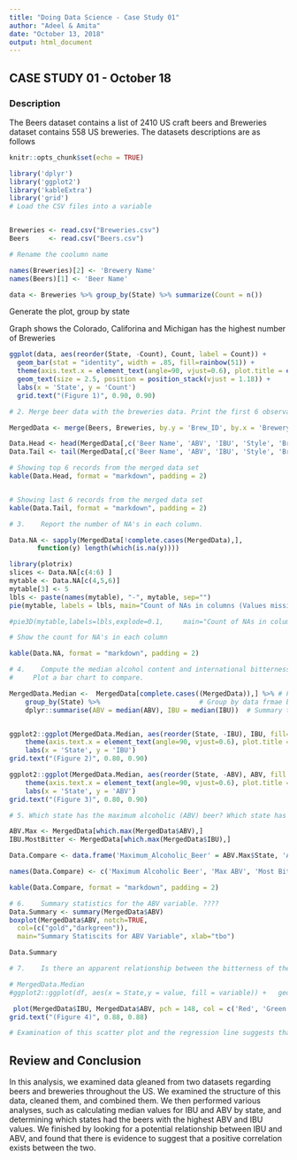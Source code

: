---
title: "Doing Data Science - Case Study 01"
author: "Adeel & Amita"
date: "October 13, 2018"
output: html_document
---

## CASE STUDY 01 - October 18

### Description

The Beers dataset contains a list of 2410 US craft beers and Breweries dataset contains 558 US breweries. The datasets descriptions are as follows

```{r setup, include=FALSE}

knitr::opts_chunk$set(echo = TRUE)

```

```{r}

library('dplyr')
library('ggplot2')
library('kableExtra')
library('grid')
# Load the CSV files into a variable


Breweries <- read.csv("Breweries.csv")
Beers     <- read.csv("Beers.csv")

# Rename the coolumn name

names(Breweries)[2] <- 'Brewery Name'
names(Beers)[1] <- 'Beer Name'

data <- Breweries %>% group_by(State) %>% summarize(Count = n())


```

Generate the plot, group by state

Graph shows the Colorado, Califorina and Michigan has the highest number of Breweries

```{r}
 

ggplot(data, aes(reorder(State, -Count), Count, label = Count)) + 
  geom_bar(stat = "identity", width = .85, fill=rainbow(51)) +
  theme(axis.text.x = element_text(angle=90, vjust=0.6), plot.title = element_text(hjust = 0.5))+
  geom_text(size = 2.5, position = position_stack(vjust = 1.18)) + 
  labs(x = 'State', y = 'Count') 
  grid.text("(Figure 1)", 0.90, 0.90)


```


```{r}

# 2. Merge beer data with the breweries data. Print the first 6 observations and the last six observations to check the merged file.

MergedData <- merge(Beers, Breweries, by.y = 'Brew_ID', by.x = 'Brewery_id')

Data.Head <- head(MergedData[,c('Beer Name', 'ABV', 'IBU', 'Style', 'Brewery Name', 'City', 'State')])
Data.Tail <- tail(MergedData[,c('Beer Name', 'ABV', 'IBU', 'Style', 'Brewery Name', 'City', 'State')])


```

```{r}

# Showing top 6 records from the merged data set
kable(Data.Head, format = "markdown", padding = 2)


# Showing last 6 records from the merged data set
kable(Data.Tail, format = "markdown", padding = 2)


```


```{r}

# 3.	Report the number of NA's in each column.

Data.NA <- sapply(MergedData[!complete.cases(MergedData),],
       function(y) length(which(is.na(y))))

library(plotrix)
slices <- Data.NA[c(4:6) ]
mytable <- Data.NA[c(4,5,6)]
mytable[3] <- 5
lbls <- paste(names(mytable), "-", mytable, sep="")
pie(mytable, labels = lbls, main="Count of NAs in columns (Values missing)",col=c('pink','SteelBlue','red'))

#pie3D(mytable,labels=lbls,explode=0.1, 	main="Count of NAs in columns (Values missing)")

```

```{r}
# Show the count for NA's in each column

kable(Data.NA, format = "markdown", padding = 2)

```


```{r}

# 4.	Compute the median alcohol content and international bitterness unit for each state. 
#     Plot a bar chart to compare.

MergedData.Median <-  MergedData[complete.cases((MergedData)),] %>% # Find all the data  without NA's in it.
    group_by(State) %>%                         # Group by data frmae by state
    dplyr::summarise(ABV = median(ABV), IBU = median(IBU))  # Summary that data to find out median for ABV and IBU


ggplot2::ggplot(MergedData.Median, aes(reorder(State, -IBU), IBU, fill=IBU)) + geom_bar(stat = "identity") + 
    theme(axis.text.x = element_text(angle=90, vjust=0.6), plot.title = element_text(hjust = 0.5)) +
    labs(x = 'State', y = 'IBU') 
grid.text("(Figure 2)", 0.80, 0.90)

ggplot2::ggplot(MergedData.Median, aes(reorder(State, -ABV), ABV, fill = ABV)) + geom_bar(stat = "identity") + 
    theme(axis.text.x = element_text(angle=90, vjust=0.6), plot.title = element_text(hjust = 0.5)) + 
    labs(x = 'State', y = 'ABV') 
grid.text("(Figure 3)", 0.80, 0.90)

```

```{r, include = FALSE}

# 5. Which state has the maximum alcoholic (ABV) beer? Which state has the most bitter (IBU) beer?

ABV.Max <- MergedData[which.max(MergedData$ABV),]
IBU.MostBitter <- MergedData[which.max(MergedData$IBU),]

Data.Compare <- data.frame('Maximum_Alcoholic_Beer' = ABV.Max$State, 'ABV Max' = ABV.Max$ABV, 'Most_Bitter_State' = IBU.MostBitter$State, 'IBU Most' = IBU.MostBitter$IBU)

names(Data.Compare) <- c('Maximum Alcoholic Beer', 'Max ABV', 'Most Bitter State', 'Most IBU')

```

```{r}

kable(Data.Compare, format = "markdown", padding = 2)

```

```{r, include=TRUE}

# 6.	Summary statistics for the ABV variable. ????
Data.Summary <- summary(MergedData$ABV)
boxplot(MergedData$ABV, notch=TRUE, 
  col=(c("gold","darkgreen")),
  main="Summary Statiscits for ABV Variable", xlab="tbo")


```

```{r}

Data.Summary 


```

```{r}

# 7.	Is there an apparent relationship between the bitterness of the beer and its alcoholic content? Draw a scatter plot.

# MergedData.Median
#ggplot2::ggplot(df, aes(x = State,y = value, fill = variable)) +   geom_point(stat = "identity")

 plot(MergedData$IBU, MergedData$ABV, pch = 148, col = c('Red', 'Green'), xlab = "I B U", ylab = "A B V", main = "")
grid.text("(Figure 4)", 0.88, 0.88)

# Examination of this scatter plot and the regression line suggests that there is a positive, linear relationship between `IBU` and `ABV`.


```

## Review and Conclusion

In this analysis, we examined data gleaned from two datasets regarding beers and breweries throughout the US. We examined the structure of this data, cleaned them, and combined them. We then performed various analyses, such as calculating median values for IBU and ABV by state, and determining which states had the beers with the highest ABV and IBU values. We finished by looking for a potential relationship between IBU and ABV, and found that there is evidence to suggest that a positive correlation exists between the two.









